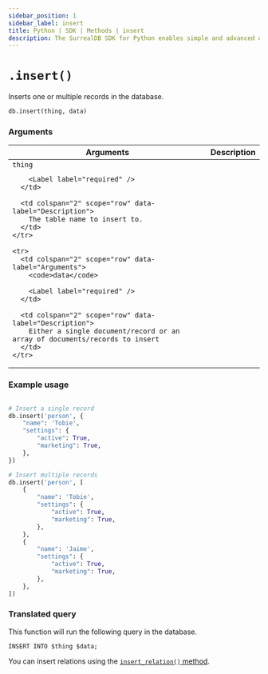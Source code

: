 ```yaml
---
sidebar_position: 1
sidebar_label: insert
title: Python | SDK | Methods | insert
description: The SurrealDB SDK for Python enables simple and advanced querying of a remote or embedded database.
---
```



# `.insert()`

Inserts one or multiple records in the database.

```python title="Method Syntax"
db.insert(thing, data)
```

### Arguments

<table>
  <thead>
    <tr>
      <th colspan="2" scope="col">Arguments</th>
      <th colspan="2" scope="col">Description</th>
    </tr>
  </thead>

  <tbody>
    <tr>
      <td colspan="2" scope="row" data-label="Arguments">
        <code>thing</code>

        <Label label="required" />
      </td>

      <td colspan="2" scope="row" data-label="Description">
        The table name to insert to.
      </td>
    </tr>

    <tr>
      <td colspan="2" scope="row" data-label="Arguments">
        <code>data</code>

        <Label label="required" />
      </td>

      <td colspan="2" scope="row" data-label="Description">
        Either a single document/record or an array of documents/records to insert
      </td>
    </tr>
  </tbody>
</table>

### Example usage

```python

# Insert a single record
db.insert('person', {
	"name": 'Tobie',
	"settings": {
		"active": True,
		"marketing": True,
	},
})

# Insert multiple records
db.insert('person', [
	{
		"name": 'Tobie',
		"settings": {
			"active": True,
			"marketing": True,
		},
	},
	{
		"name": 'Jaime',
		"settings": {
			"active": True,
			"marketing": True,
		},
	},
])
```

### Translated query

This function will run the following query in the database.

```surql
INSERT INTO $thing $data;
```

You can insert relations using the [`insert_relation()` method](/docs/sdk/python/methods/insert-relation).

